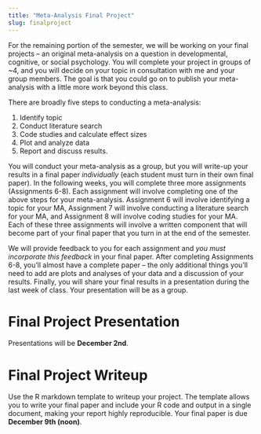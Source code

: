 ```yaml
---
title: "Meta-Analysis Final Project"
slug: finalproject
---
```


For the remaining portion of the semester, we will be working on your final projects -- an original meta-analysis on a question in developmental, cognitive, or social psychology. You will complete your project in groups of ~4, and you will decide on your topic in consultation with me and your group members. The goal is that you could go on to publish your meta-analysis with a little more work beyond this class.

There are broadly five steps to conducting a meta-analysis: 

1. Identify topic
2. Conduct literature search
3. Code studies and calculate effect sizes
4. Plot and analyze data
5. Report and discuss results.

You will conduct your meta-analysis as a group, but you will write-up your results in a final paper *individually* (each student must turn in their own final paper). In the following weeks, you will complete three more assignments (Assignments 6-8). Each assignment will involve completing one of the above steps for your meta-analysis. Assignment 6 will involve identifying a topic for your MA, Assignment 7 will involve conducting a literature search for your MA, and Assignment 8 will involve coding studies for your MA. Each of these three assignments will involve a written component that will become part of your final paper that you turn in at the end of the semester.

We will provide feedback to you for each assignment and *you must incorporate this feedback* in your final paper. After completing Assignments 6-8, you'll almost have a complete paper -- the only additional things you'll need to add are plots and analyses of your data and a discussion of your results.  Finally, you will share your final results in a presentation during the last week of class. Your presentation will be as a group. 


# Final Project Presentation

Presentations will be **December 2nd**. 

# Final Project Writeup

Use the R markdown template to writeup your project. The template allows you to write your final paper and include your R code and output in a single document, making your report highly reproducible. Your final paper is due **December 9th (noon)**. <!-- It should include the following components:


Introduction:

* -Minimum of 800 words. 
* -Introduce the question your MA addresses and why it is important
* -Introduce seminal paper (method, finding, results) 
* -Briefly describe how other papers have built on the seminal paper
* -Can reuse text from Assignment 6


Methods:

* -Minimum of 400 words
* -Paper selection method (inclusion criteria)
* -Description of variables coded
* -Description of effect size measure
* -Search protocol
* -PRISMA flow diagram


Results:

* -Include forest plot, funnel plot and moderator plots and describe the results of each.
* -You should plot and discuss the results of 3 different moderators
* -There is no minimum word count for the results section, but you should be sure to address the above topics 
  
Discussion:

* -Minimum of 600 words
* -Summarize all of your results
* -How does this effect compare to other effect sizes in the psychology literature?
* -What are some limitations of your method?
* -What would you do if you had more time?

In addition to the content of your meta-analysis, your paper will be evaluated for a effectively you communicate your ideas (i.e., the clarity of the writing). 

# How to use the paper template

* **How do I start writing my paper?** To start working on your paper, open up the template in R Studio Cloud and fill in the information at the top (title, name, date), then delete the stuff that won't go in your final paper ("[Your text here]" and the example figure).  To get started writing, you can copy and paste the paragraphs you wrote for Assignment 6 into the Introduction. You'll need to edit the text your wrote previously so that your introduction is complete and flows, but your Assignment 6 text will give you a starting point. 

* **Where do I write stuff?** Add your text directly to the Rmarkdown document, remembering to knit frequently to make sure you don't have an error that will be difficult to track down later. When you get to the Method and Results section, you can add R chunks to include your analyses in your paper. Most of this code you should be able to adapt from your "final_project_analyses.Rmd" markdown.

* **How do I check spelling and count words?** Rstudio has a built in spell checker. It's the little green check mark with "ABC" at the top, next to the Knit button. Unfortunately, R Studio does not have a build in word counter. To count words, copy and paste your text into a word processer (like google docs) or use an [online counter](https://wordcounter.io/). 

* **How do I include figures?** An example figure is included in the template. To include a figure, simply include the plotting code in an R chunk, just like you normally would. The only difference is because this is a report, you'll need to add a caption to your figure. This is done by adding the argument `fig.cap = "blah"` to the R chunk (see example in the template).

* **What do I put in the results section?** You should present each of your figures and describe the findings. You won't have any statistics to report other than the overall meta-analytic effect size and the corresponding confidence interval. 

* **Where can I see an example of how to write up my meta-analysis?** To get a general sense of how to write up your meta-analysis, you should look at the meta-analysis portion of [this paper](/readings/lewis2020.pdf). 

* **How do I include references?** Paste the APA citation for any references you cite in the reference section (this will probably only be your seminal paper, the citation for the metafor package you used to analyze your data, and maybe one or two others).

* **How do I turn in my paper?** Turn in the .Rmd and .html on Canvas just like a normal assignment. I'll only look at the .html when I grade, so make sure it looks beautiful! I'll look at the .Rmd  if I have questions about what you did.-->

